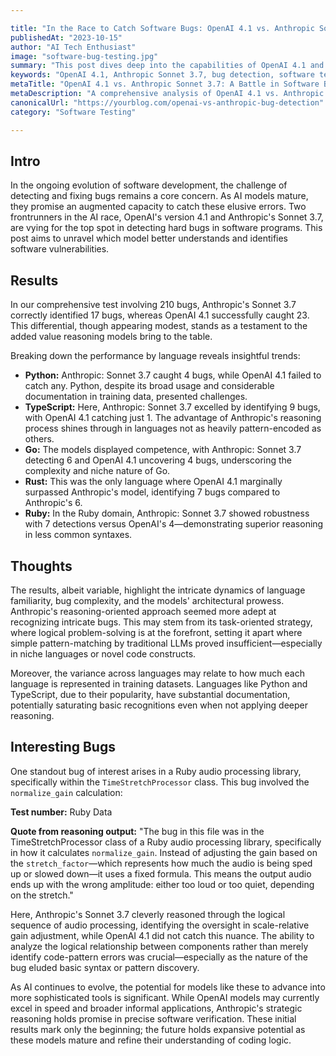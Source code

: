 ```yaml
---

title: "In the Race to Catch Software Bugs: OpenAI 4.1 vs. Anthropic Sonnet 3.7"
publishedAt: "2023-10-15"
author: "AI Tech Enthusiast"
image: "software-bug-testing.jpg"
summary: "This post dives deep into the capabilities of OpenAI 4.1 and Anthropic Sonnet 3.7 in identifying difficult bugs within software programs. We explore the nuances of their performances across different programming languages and consider future implications."
keywords: "OpenAI 4.1, Anthropic Sonnet 3.7, bug detection, software testing, AI models"
metaTitle: "OpenAI 4.1 vs. Anthropic Sonnet 3.7: A Battle in Software Bug Detection"
metaDescription: "A comprehensive analysis of OpenAI 4.1 vs. Anthropic Sonnet 3.7 in detecting complex software bugs, examining their ability across various programming languages."
canonicalUrl: "https://yourblog.com/openai-vs-anthropic-bug-detection"
category: "Software Testing"

---
```


## Intro

In the ongoing evolution of software development, the challenge of detecting and fixing bugs remains a core concern. As AI models mature, they promise an augmented capacity to catch these elusive errors. Two frontrunners in the AI race, OpenAI's version 4.1 and Anthropic's Sonnet 3.7, are vying for the top spot in detecting hard bugs in software programs. This post aims to unravel which model better understands and identifies software vulnerabilities.

## Results

In our comprehensive test involving 210 bugs, Anthropic's Sonnet 3.7 correctly identified 17 bugs, whereas OpenAI 4.1 successfully caught 23. This differential, though appearing modest, stands as a testament to the added value reasoning models bring to the table.

Breaking down the performance by language reveals insightful trends:

- **Python:** Anthropic: Sonnet 3.7 caught 4 bugs, while OpenAI 4.1 failed to catch any. Python, despite its broad usage and considerable documentation in training data, presented challenges.
- **TypeScript:** Here, Anthropic: Sonnet 3.7 excelled by identifying 9 bugs, with OpenAI 4.1 catching just 1. The advantage of Anthropic's reasoning process shines through in languages not as heavily pattern-encoded as others.
- **Go:** The models displayed competence, with Anthropic: Sonnet 3.7 detecting 6 and OpenAI 4.1 uncovering 4 bugs, underscoring the complexity and niche nature of Go.
- **Rust:** This was the only language where OpenAI 4.1 marginally surpassed Anthropic's model, identifying 7 bugs compared to Anthropic's 6. 
- **Ruby:** In the Ruby domain, Anthropic: Sonnet 3.7 showed robustness with 7 detections versus OpenAI's 4—demonstrating superior reasoning in less common syntaxes.

## Thoughts

The results, albeit variable, highlight the intricate dynamics of language familiarity, bug complexity, and the models' architectural prowess. Anthropic's reasoning-oriented approach seemed more adept at recognizing intricate bugs. This may stem from its task-oriented strategy, where logical problem-solving is at the forefront, setting it apart where simple pattern-matching by traditional LLMs proved insufficient—especially in niche languages or novel code constructs.

Moreover, the variance across languages may relate to how much each language is represented in training datasets. Languages like Python and TypeScript, due to their popularity, have substantial documentation, potentially saturating basic recognitions even when not applying deeper reasoning.

## Interesting Bugs

One standout bug of interest arises in a Ruby audio processing library, specifically within the `TimeStretchProcessor` class. This bug involved the `normalize_gain` calculation:

**Test number:** Ruby Data

**Quote from reasoning output:** "The bug in this file was in the TimeStretchProcessor class of a Ruby audio processing library, specifically in how it calculates `normalize_gain`. Instead of adjusting the gain based on the `stretch_factor`—which represents how much the audio is being sped up or slowed down—it uses a fixed formula. This means the output audio ends up with the wrong amplitude: either too loud or too quiet, depending on the stretch."

Here, Anthropic's Sonnet 3.7 cleverly reasoned through the logical sequence of audio processing, identifying the oversight in scale-relative gain adjustment, while OpenAI 4.1 did not catch this nuance. The ability to analyze the logical relationship between components rather than merely identify code-pattern errors was crucial—especially as the nature of the bug eluded basic syntax or pattern discovery.

As AI continues to evolve, the potential for models like these to advance into more sophisticated tools is significant. While OpenAI models may currently excel in speed and broader informal applications, Anthropic's strategic reasoning holds promise in precise software verification. These initial results mark only the beginning; the future holds expansive potential as these models mature and refine their understanding of coding logic.